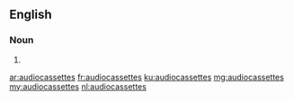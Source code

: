 ==English==

===Noun===
{{head|en|plural}}

# {{plural of|audiocassette|lang=en|nocat=1}}

[[ar:audiocassettes]]
[[fr:audiocassettes]]
[[ku:audiocassettes]]
[[mg:audiocassettes]]
[[my:audiocassettes]]
[[nl:audiocassettes]]